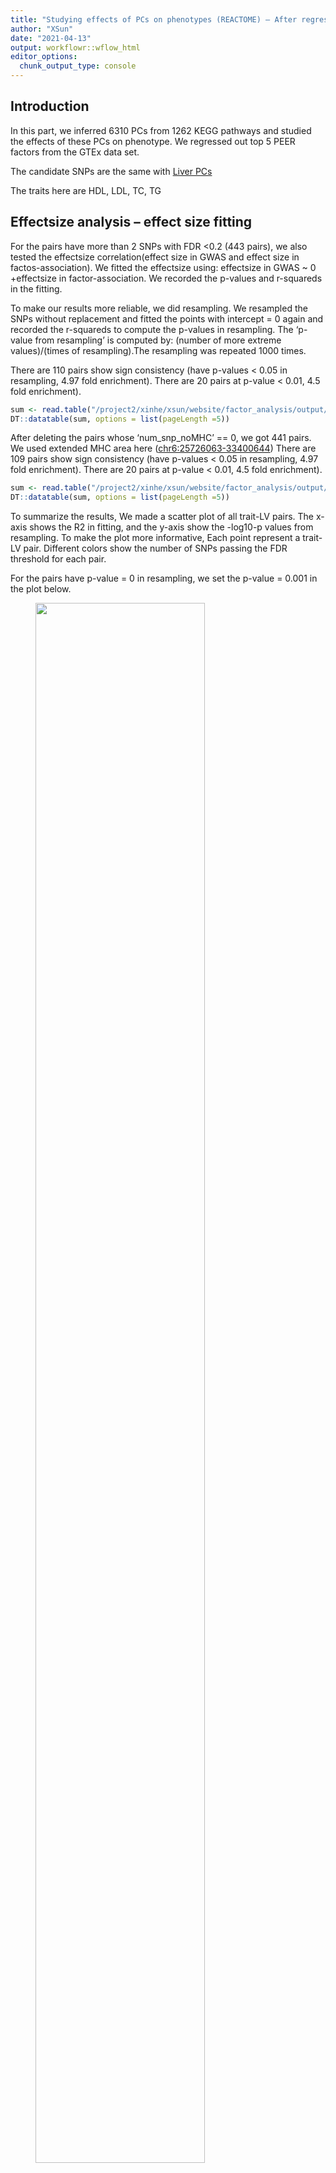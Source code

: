 ```yaml
---
title: "Studying effects of PCs on phenotypes (REACTOME) – After regressing out 5 GTEx PEER factors, 'AND' LD Clumping, liver"
author: "XSun"
date: "2021-04-13"
output: workflowr::wflow_html
editor_options:
  chunk_output_type: console
---
```


## **Introduction**

In this part, we inferred 6310 PCs from 1262 KEGG pathways and studied the effects of these PCs on phenotype. We regressed out top 5 PEER factors from the GTEx data set. 

The candidate SNPs are the same with [Liver  PCs](https://xsun1229.github.io/factor_analysis/kegg_pcs_factor_traits_regress_5_d500d_liver.html)

The traits here are HDL, LDL, TC, TG

## **Effectsize analysis -- effect size fitting**

For the pairs have more than 2 SNPs with FDR <0.2 (443 pairs), we also tested the effectsize correlation(effect size in GWAS and effect size in factos-association). We fitted the effectsize using: effectsize in GWAS ~ 0 +effectsize in factor-association. We recorded the p-values and r-squareds in the fitting.

To make our results more reliable, we did resampling. We resampled the SNPs without replacement and fitted the points with intercept = 0 again and recorded the r-squareds to compute the p-values in resampling. The 'p-value from resampling' is computed by: (number of more extreme values)/(times of resampling).The resampling was repeated 1000 times.

There are 110 pairs show sign consistency (have p-values < 0.05 in resampling, 4.97 fold enrichment). There are 20 pairs at p-value < 0.01, 4.5 fold enrichment). 


```r
sum <- read.table("/project2/xinhe/xsun/website/factor_analysis/output/simple_sum_pcs_reg_5_d500d_reactome_liver.txt", header = T)
DT::datatable(sum, options = list(pageLength =5))
```

After deleting the pairs whose 'num_snp_noMHC' == 0, we got 441 pairs. We used extended MHC area here ([chr6:25726063-33400644](https://www.nature.com/articles/nrg1489)) There are 109 pairs show sign consistency (have p-values < 0.05 in resampling, 4.97 fold enrichment). There are 20 pairs at p-value < 0.01, 4.5 fold enrichment).  

```r
sum <- read.table("/project2/xinhe/xsun/website/factor_analysis/output/simple_sum_noMHC_pcs_reg_5_extend_d500d_reactome_liver.txt", header = T)
DT::datatable(sum, options = list(pageLength =5))
```

To summarize the results, We made a scatter plot of all trait-LV pairs. The x-axis shows the R2 in fitting, and the y-axis show the -log10-p values from resampling. To make the plot more informative, Each point represent a trait-LV pair. Different colors show the number of SNPs passing the FDR threshold for each pair.

For the pairs have p-value = 0 in resampling, we set the p-value = 0.001 in the plot below.

<figure class="half">
    <img src="https://github.com/xsun1229/factor_analysis/raw/master/output/effectsizesum_0.2_reactome_liver.jpeg" width="80%">
</figure>

